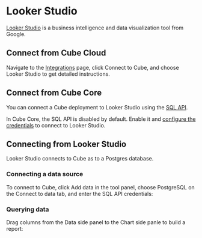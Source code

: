 # Looker Studio

[Looker Studio](https://lookerstudio.google.com) is a business intelligence and
data visualization tool from Google.

## Connect from Cube Cloud

Navigate to the [Integrations](/product/workspace/integrations#connect-specific-tools)
page, click <Btn>Connect to Cube</Btn>, and choose <Btn>Looker Studio</Btn> to get
detailed instructions.

## Connect from Cube Core

You can connect a Cube deployment to Looker Studio using the [SQL API][ref-sql-api].

In Cube Core, the SQL API is disabled by default. Enable it and [configure
the credentials](/product/apis-integrations/sql-api#configuration) to
connect to Looker Studio.

## Connecting from Looker Studio

Looker Studio connects to Cube as to a Postgres database.

### Connecting a data source

To connect to Cube, click <Btn>Add data</Btn> in the tool panel, choose
<Btn>PostgreSQL</Btn> on the <Btn>Connect to data</Btn> tab, and enter the SQL API
credentials:

<Screenshot src="https://ucarecdn.com/79c7f7fa-6c1c-486c-8b94-bd76d2407825/"/>

### Querying data

Drag columns from the <Btn>Data</Btn> side panel to the <Btn>Chart</Btn> side
panle to build a report:

<Screenshot src="https://ucarecdn.com/789a135c-fb59-4383-997a-3fe408491fc5/"/>


[ref-sql-api]: /product/apis-integrations/sql-api
